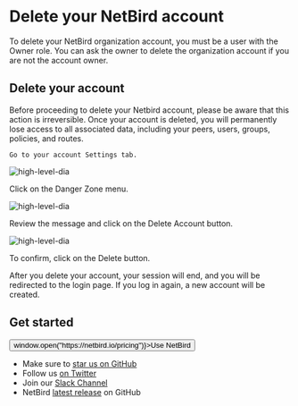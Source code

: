 
# Delete your NetBird account
To delete your NetBird organization account, you must be a user with the Owner role. You can ask the owner to delete the organization account if you are not the account owner.
## Delete your account
<Note>
    Before proceeding to delete your Netbird account, please be aware that this action is irreversible. Once your account is deleted, you will permanently lose access to all associated data, including your peers, users, groups, policies, and routes.
</Note>

    Go to your account Settings tab.
<p>
    <img src="/docs-static/img/how-to-guides/account-settings.png" alt="high-level-dia" className="imagewrapper"/>
</p>
Click on the Danger Zone menu.
<p>
    <img src="/docs-static/img/how-to-guides/account-settings-danger-zone.png" alt="high-level-dia" className="imagewrapper"/>
</p>
Review the message and click on the Delete Account button.
<p>
    <img src="/docs-static/img/how-to-guides/account-settings-delete-account-confirm.png" alt="high-level-dia" className="imagewrapper"/>
</p>
To confirm, click on the Delete button.

After you delete your account, your session will end, and you will be redirected to the login page.
<Note>
    If you log in again, a new account will be created.
</Note>
## Get started
<p float="center" >
    <Button name="button" className="button-5" onClick={() => window.open("https://netbird.io/pricing")}>Use NetBird</Button>
</p>

- Make sure to [star us on GitHub](https://github.com/netbirdio/netbird)
- Follow us [on Twitter](https://twitter.com/netbird)
- Join our [Slack Channel](https://join.slack.com/t/netbirdio/shared_invite/zt-vrahf41g-ik1v7fV8du6t0RwxSrJ96A)
- NetBird [latest release](https://github.com/netbirdio/netbird/releases) on GitHub
